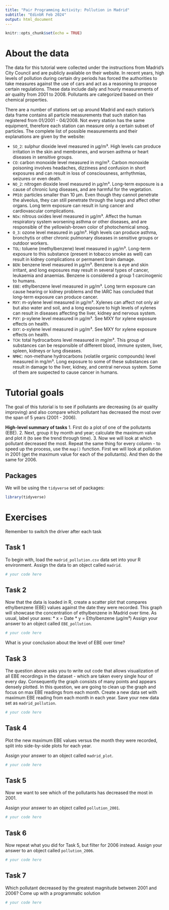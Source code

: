 ```yaml
---
title: "Pair Programming Activity: Pollution in Madrid"
subtitle: "EdinbR Feb 2024"
output: html_document
---
```


```r
knitr::opts_chunk$set(echo = TRUE)
```

# About the data

The data for this tutorial were collected under the instructions from Madrid's City Council and are publicly available on their website. In recent years, high levels of pollution during certain dry periods has forced the authorities to take measures against the use of cars and act as a reasoning to propose certain regulations. These data include daily and hourly measurements of air quality from 2001 to 2008. Pollutants are categorized based on their chemical properties.

There are a number of stations set up around Madrid and each station's data frame contains all particle measurements that such station has registered from 01/2001 - 04/2008. Not every station has the same equipment, therefore each station can measure only a certain subset of particles. The complete list of possible measurements and their explanations are given by the website:

* `SO_2`: sulphur dioxide level measured in μg/m³. High levels can produce irritation in the skin and membranes, and worsen asthma or heart diseases in sensitive groups.
* `CO`: carbon monoxide level measured in mg/m³. Carbon monoxide poisoning involves headaches, dizziness and confusion in short exposures and can result in loss of consciousness, arrhythmias, seizures or even death.
* `NO_2`: nitrogen dioxide level measured in μg/m³. Long-term exposure is a cause of chronic lung diseases, and are harmful for the vegetation.
* `PM10`: particles smaller than 10 μm. Even though they cannot penetrate the alveolus, they can still penetrate through the lungs and affect other organs. Long term exposure can result in lung cancer and cardiovascular complications.
* `NOx`: nitrous oxides level measured in μg/m³. Affect the human respiratory system worsening asthma or other diseases, and are responsible of the yellowish-brown color of photochemical smog.
* `O_3`: ozone level measured in μg/m³. High levels can produce asthma, bronchytis or other chronic pulmonary diseases in sensitive groups or outdoor workers.
* `TOL`: toluene (methylbenzene) level measured in μg/m³. Long-term exposure to this substance (present in tobacco smoke as well) can result in kidney complications or permanent brain damage.
* `BEN`: benzene level measured in μg/m³. Benzene is a eye and skin irritant, and long exposures may result in several types of cancer, leukaemia and anaemias. Benzene is considered a group 1 carcinogenic to humans.
* `EBE`: ethylbenzene level measured in μg/m³. Long term exposure can cause hearing or kidney problems and the IARC has concluded that long-term exposure can produce cancer.
* `MXY`: m-xylene level measured in μg/m³. Xylenes can affect not only air but also water and soil, and a long exposure to high levels of xylenes can result in diseases affecting the liver, kidney and nervous system.
* `PXY`: p-xylene level measured in μg/m³. See MXY for xylene exposure effects on health.
* `OXY`: o-xylene level measured in μg/m³. See MXY for xylene exposure effects on health.
* `TCH`: total hydrocarbons level measured in mg/m³. This group of substances can be responsible of different blood, immune system, liver, spleen, kidneys or lung diseases.
* `NMHC`: non-methane hydrocarbons (volatile organic compounds) level measured in mg/m³. Long exposure to some of these substances can result in damage to the liver, kidney, and central nervous system. Some of them are suspected to cause cancer in humans.

# Tutorial goals 

The goal of this tutorial is to see if pollutants are decreasing (is air quality improving) and also compare which pollutant has decreased the most over the span of 5 years (2001 - 2006).

**High-level summary of tasks**
1. First do a plot of one of the pollutants (EBE).
2. Next, group it by month and year; calculate the maximum value and plot it (to see the trend through time).
3. Now we will look at which pollutant decreased the most. Repeat the same thing for every column - to speed up the process, use the `map()` function. First we will look at pollution in 2001 (get the maximum value for each of the pollutants). And then do the same for 2006.

## Packages 

We will be using the `tidyverse` set of packages:

```r
library(tidyverse)
```

# Exercises

Remember to switch the driver after each task


## Task 1

To begin with, load the `madrid_pollution.csv` data set into your R environment. Assign the data to an object called `madrid`.

```r
# your code here

```

## Task 2

Now that the data is loaded in R, create a scatter plot that compares ethylbenzene (EBE) values against the date they were recorded. This graph will showcase the concentration of ethylbenzene in Madrid over time. As usual, label your axes:
* x = Date
* y = Ethylbenzene (μg/m³)
Assign your answer to an object called `EBE_pollution`.

```r
# your code here

```

What is your conclusion about the level of EBE over time?

## Task 3

The question above asks you to write out code that allows visualization of all EBE recordings in the dataset - which are taken every single hour of every day. Consequently the graph consists of many points and appears densely plotted. In this question, we are going to clean up the graph and focus on max EBE readings from each month. Create a new data set with maximum EBE reading from each month in each year. Save your new data set as `madrid_pollution`.

```r
# your code here

```

## Task 4

Plot the new maximum EBE values versus the month they were recorded, split into side-by-side plots for each year.

Assign your answer to an object called `madrid_plot`.

```r
# your code here

```

## Task 5

Now we want to see which of the pollutants has decreased the most in 2001. 

Assign your answer to an object called `pollution_2001`.

```r
# your code here

```

## Task 6

Now repeat what you did for Task 5, but filter for 2006 instead.
Assign your answer to an object called `pollution_2006`.

```r
# your code here

```

## Task 7

Which pollutant decreased by the greatest magnitude between 2001 and 2006? Come up with a programmatic solution 

```r
# your code here

```

